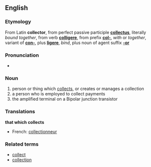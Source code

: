 ==English==
=== Etymology ===
From Latin '''collector''', from perfect passive participle '''[[collectus]]''', literally ''bound together'', from verb '''[[colligere]]''', from prefix '''[[col-]]''', ''with'' or ''together'', variant of '''[[con-]]''', plus '''[[ligere]]''', ''bind'', plus noun of agent suffix '''[[-or]]'''

=== Pronunciation ===
*{{AHD|kō-lĕk'tûr ''or'' kə-lĕk'tûr ''or'' kə-lĕk'tər}}

=== Noun ===
# person or thing which [[collect]]s, or creates or manages a collection
# a person who is employed to collect payments
# the amplified terminal on a Bipolar junction transistor

=== Translations ===
'''that which collects'''
{{top}}
*French: [[collectionneur]]
{{mid}}
{{bottom}}

===Related terms===
*[[collect]]
*[[collection]]